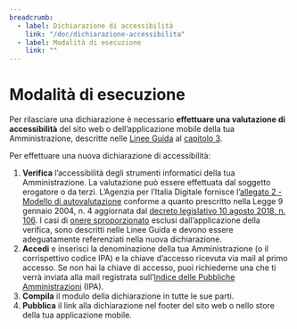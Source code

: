 ```yaml
---
breadcrumb:
  - label: Dichiarazione di accessibilità
    link: "/doc/dichiarazione-accessibilita"
  - label: Modalità di esecuzione
    link: ""
---
```


# Modalità di esecuzione

Per rilasciare una dichiarazione è necessario **effettuare una valutazione di
accessibilità** del sito web o dell’applicazione mobile della tua Amministrazione,
descritte nelle [Linee Guida](https://docs.italia.it/AgID/documenti-in-consultazione/lg-accessibilita-docs/it/bozza/verifica-accessibilita-strumenti-informatici.html)
al [capitolo 3](https://docs.italia.it/AgID/documenti-in-consultazione/lg-accessibilita-docs/it/bozza/verifica-accessibilita-strumenti-informatici.html). 

Per effettuare una nuova dichiarazione di accessibilità: 

1. **Verifica** l’accessibilità degli strumenti informatici della tua Amministrazione. La
valutazione può essere effettuata dal soggetto erogatore o da terzi. L’Agenzia
per l’Italia Digitale fornisce l’[allegato 2 - Modello di autovalutazione](https://form.agid.gov.it/doc/dichiarazione-accessibilita/modalita-di-esecuzione)
conforme a quanto prescritto nella Legge 9 gennaio 2004, n. 4 aggiornata dal
[decreto legislativo 10 agosto 2018, n. 106](https://www.agid.gov.it/it/decreto-legislativo-10-agosto-2018-n-106). 
I casi di [onere sproporzionato](https://docs.italia.it/AgID/documenti-in-consultazione/lg-accessibilita-docs/it/bozza/onere-sproporzionato.html)
esclusi dall’applicazione della verifica, sono descritti nelle Linee Guida e
devono essere adeguatamente referenziati nella nuova dichiarazione. 
1. **Accedi** e inserisci la denominazione della tua Amministrazione (o il corrispettivo codice
IPA) e la chiave d’accesso ricevuta via mail al primo accesso. Se non hai la
chiave di accesso, puoi richiederne una che ti verrà inviata alla mail
registrata sull’[Indice delle Pubbliche Amministrazioni](https://www.indicepa.gov.it/documentale/index.php) (IPA). 
1. **Compila** il modulo della dichiarazione in tutte le sue parti. 
1. **Pubblica** il link alla dichiarazione nel footer del sito web o nello store della tua applicazione mobile.
